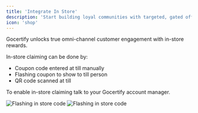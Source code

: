 ```yaml
---
title: 'Integrate In Store'
description: 'Start building loyal communities with targeted, gated offers.'
icon: 'shop'
---
```


Gocertify unlocks true omni-channel customer engagement with in-store rewards.

In-store claiming can be done by:

- Coupon code entered at till manually
- Flashing coupon to show to till person
- QR code scanned at till

To enable in-store claiming talk to your Gocertify account manager.


<Frame caption="..">
  <img
    className="block dark:hidden"
    src="/images/other/flashingInStoreCode.gif"
    alt="Flashing in store code"
  />
  <img
    className="hidden dark:block"
    src="/images/other/flashingInStoreCode.gif"
    alt="Flashing in store code"
  />
</Frame>